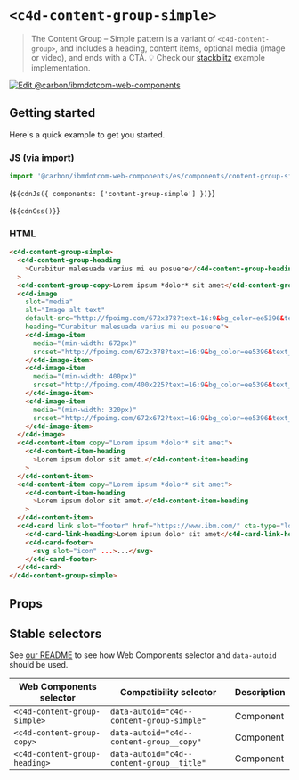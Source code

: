 
# `<c4d-content-group-simple>`

> The Content Group – Simple pattern is a variant of `<c4d-content-group>`, and
> includes a heading, content items, optional media (image or video), and ends
> with a CTA. 💡 Check our
> [stackblitz](https://githubbox.com/carbon-design-system/carbon-for-ibm-dotcom/tree/main/packages/web-components/examples/stackblitz/components/content-group-simple)
> example implementation.

[![Edit @carbon/ibmdotcom-web-components](https://developer.stackblitz.com/img/open_in_stackblitz.svg)](https://stackblitz.com/github/carbon-design-system/carbon-for-ibm-dotcom/tree/main/packages/web-components/examples/stackblitz/components/content-group-simple)

## Getting started

Here's a quick example to get you started.

### JS (via import)

```javascript
import '@carbon/ibmdotcom-web-components/es/components/content-group-simple/index.js';
```

<Markdown>{`${cdnJs({ components: ['content-group-simple'] })}`}</Markdown>

<Markdown>{`${cdnCss()}`}</Markdown>

### HTML

```html
<c4d-content-group-simple>
  <c4d-content-group-heading
    >Curabitur malesuada varius mi eu posuere</c4d-content-group-heading
  >
  <c4d-content-group-copy>Lorem ipsum *dolor* sit amet</c4d-content-group-copy>
  <c4d-image
    slot="media"
    alt="Image alt text"
    default-src="http://fpoimg.com/672x378?text=16:9&bg_color=ee5396&text_color=161616"
    heading="Curabitur malesuada varius mi eu posuere">
    <c4d-image-item
      media="(min-width: 672px)"
      srcset="http://fpoimg.com/672x378?text=16:9&bg_color=ee5396&text_color=161616">
    </c4d-image-item>
    <c4d-image-item
      media="(min-width: 400px)"
      srcset="http://fpoimg.com/400x225?text=16:9&bg_color=ee5396&text_color=161616">
    </c4d-image-item>
    <c4d-image-item
      media="(min-width: 320px)"
      srcset="http://fpoimg.com/672x672?text=16:9&bg_color=ee5396&text_color=161616">
    </c4d-image-item>
  </c4d-image>
  <c4d-content-item copy="Lorem ipsum *dolor* sit amet">
    <c4d-content-item-heading
      >Lorem ipsum dolor sit amet.</c4d-content-item-heading
    >
  </c4d-content-item>
  <c4d-content-item copy="Lorem ipsum *dolor* sit amet">
    <c4d-content-item-heading
      >Lorem ipsum dolor sit amet.</c4d-content-item-heading
    >
  </c4d-content-item>
  <c4d-card link slot="footer" href="https://www.ibm.com/" cta-type="local">
    <c4d-card-link-heading>Lorem ipsum dolor sit amet</c4d-card-link-heading>
    <c4d-card-footer>
      <svg slot="icon" ...>...</svg>
    </c4d-card-footer>
  </c4d-card>
</c4d-content-group-simple>
```

## Props

<Props of="c4d-content-group-simple" />
<Description markdown={markdownContents} />

## Stable selectors

See
[our README](https://github.com/carbon-design-system/carbon-for-ibm-dotcom/tree/main/packages/web-components#stable-selectors-for-analytics-and-integratione2e-testing-in-web-components)
to see how Web Components selector and `data-autoid` should be used.

| Web Components selector       | Compatibility selector                    | Description |
| ----------------------------- | ----------------------------------------- | ----------- |
| `<c4d-content-group-simple>`  | `data-autoid="c4d--content-group-simple"` | Component   |
| `<c4d-content-group-copy>`    | `data-autoid="c4d--content-group__copy"`  | Component   |
| `<c4d-content-group-heading>` | `data-autoid="c4d--content-group__title"` | Component   |

<Description markdown={contributing} />
